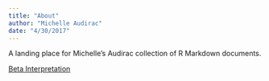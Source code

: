 ```yaml
---
title: "About"
author: "Michelle Audirac"
date: "4/30/2017"
---
```

A landing place for Michelle's Audirac collection of R Markdown documents.

[Beta Interpretation](BetaInterpretation.html)